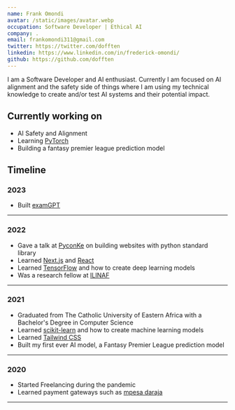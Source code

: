 ```yaml
---
name: Frank Omondi
avatar: /static/images/avatar.webp
occupation: Software Developer | Ethical AI
company: .
email: frankomondi311@gmail.com
twitter: https://twitter.com/dofften
linkedin: https://www.linkedin.com/in/frederick-omondi/
github: https://github.com/dofften
---
```


I am a Software Developer and AI enthusiast.
Currently I am focused on AI alignment and the safety side of things
where I am using my technical knowledge to create and/or test AI systems and their potential impact.

## Currently working on

- AI Safety and Alignment
- Learning [PyTorch](https://pytorch.org)
- Building a fantasy premier league prediction model

## Timeline

### 2023

- Built [examGPT](https://examgpt.crepant.com)

---

### 2022

- Gave a talk at [PyconKe](https://pyconke.org) on building websites with python standard library
- Learned [Next.js](https://nextjs.org/) and [React](https://reactjs.org/)
- Learned [TensorFlow](https://tensorflow.org/) and how to create deep learning models
- Was a research fellow at [ILINAF](https://ilinaf.org)

---

### 2021

- Graduated from The Catholic University of Eastern Africa with a Bachelor's Degree in Computer Science
- Learned [scikit-learn](https://scikit-learn.org/stable/) and how to create machine learning models
- Learned [Tailwind CSS](https://tailwindcss.com/)
- Built my first ever AI model, a Fantasy Premier League prediction model

---

### 2020

- Started Freelancing during the pandemic
- Learned payment gateways such as [mpesa daraja](https://developers.safaricom.co.ke/)
  &nbsp;

---
